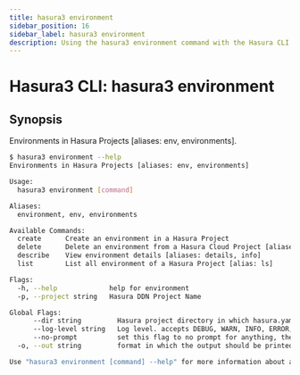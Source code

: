 ```yaml
---
title: hasura3 environment
sidebar_position: 16
sidebar_label: hasura3 environment
description: Using the hasura3 environment command with the Hasura CLI
---
```


# Hasura3 CLI: hasura3 environment 

## Synopsis
Environments in Hasura Projects [aliases: env, environments].

```bash
$ hasura3 environment --help
Environments in Hasura Projects [aliases: env, environments]

Usage:
  hasura3 environment [command]

Aliases:
  environment, env, environments

Available Commands:
  create      Create an environment in a Hasura Project
  delete      Delete an environment from a Hasura Cloud Project [aliases: rm, remove]
  describe    View environment details [aliases: details, info]
  list        List all environment of a Hasura Project [alias: ls]

Flags:
  -h, --help             help for environment
  -p, --project string   Hasura DDN Project Name

Global Flags:
      --dir string         Hasura project directory in which hasura.yaml is present (default ".")
      --log-level string   Log level. accepts DEBUG, WARN, INFO, ERROR, FATAL (default "INFO")
      --no-prompt          set this flag to no prompt for anything, the command fails if any input is missing
  -o, --out string         format in which the output should be printed, accepts table, json and yaml (default "table")

Use "hasura3 environment [command] --help" for more information about a command.
```

